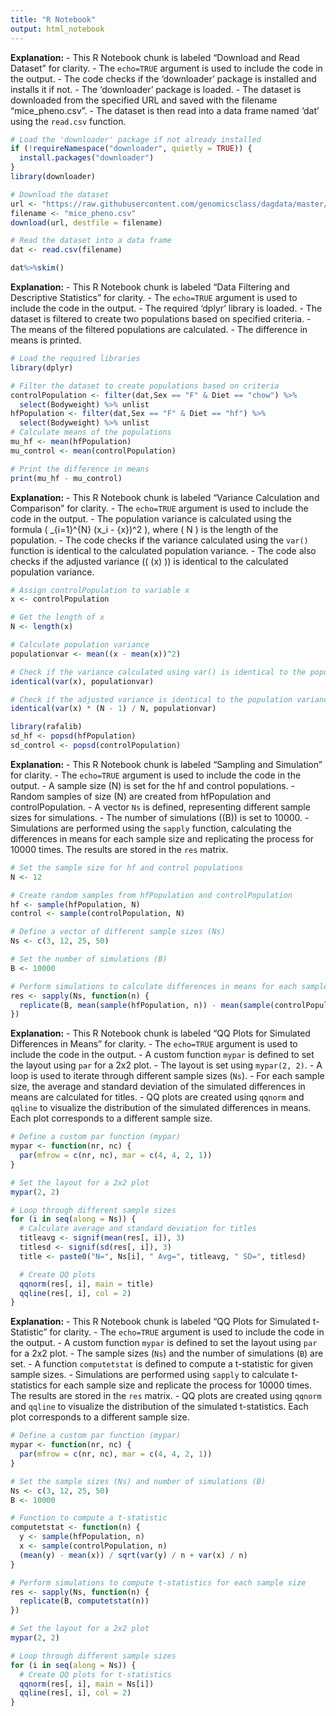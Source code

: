 ---
title: "R Notebook"
output: html_notebook
---

**Explanation:**
- This R Notebook chunk is labeled "Download and Read Dataset" for clarity.
- The `echo=TRUE` argument is used to include the code in the output.
- The code checks if the 'downloader' package is installed and installs it if not.
- The 'downloader' package is loaded.
- The dataset is downloaded from the specified URL and saved with the filename "mice_pheno.csv".
- The dataset is then read into a data frame named 'dat' using the `read.csv` function.


```{r Download and Read Dataset, echo=TRUE}
# Load the 'downloader' package if not already installed
if (!requireNamespace("downloader", quietly = TRUE)) {
  install.packages("downloader")
}
library(downloader)

# Download the dataset
url <- "https://raw.githubusercontent.com/genomicsclass/dagdata/master/inst/extdata/mice_pheno.csv"
filename <- "mice_pheno.csv"
download(url, destfile = filename)

# Read the dataset into a data frame
dat <- read.csv(filename)

dat%>%skim()

```


**Explanation:**
- This R Notebook chunk is labeled "Data Filtering and Descriptive Statistics" for clarity.
- The `echo=TRUE` argument is used to include the code in the output.
- The required 'dplyr' library is loaded.
- The dataset is filtered to create two populations based on specified criteria.
- The means of the filtered populations are calculated.
- The difference in means is printed.

```{r Data Filtering and Descriptive Statistics, echo=TRUE}
# Load the required libraries
library(dplyr)

# Filter the dataset to create populations based on criteria
controlPopulation <- filter(dat,Sex == "F" & Diet == "chow") %>%  
  select(Bodyweight) %>% unlist
hfPopulation <- filter(dat,Sex == "F" & Diet == "hf") %>%  
  select(Bodyweight) %>% unlist
# Calculate means of the populations
mu_hf <- mean(hfPopulation)
mu_control <- mean(controlPopulation)

# Print the difference in means
print(mu_hf - mu_control)
```


**Explanation:**
- This R Notebook chunk is labeled "Variance Calculation and Comparison" for clarity.
- The `echo=TRUE` argument is used to include the code in the output.
- The population variance is calculated using the formula \( \frac{1}{N} \sum_{i=1}^{N} (x_i - \bar{x})^2 \), where \( N \) is the length of the population.
- The code checks if the variance calculated using the `var()` function is identical to the calculated population variance.
- The code also checks if the adjusted variance (\( \frac{N-1}{N} \times \text{var}(x) \)) is identical to the calculated population variance.

```{r Variance Calculation and Comparison, echo=TRUE}
# Assign controlPopulation to variable x
x <- controlPopulation

# Get the length of x
N <- length(x)

# Calculate population variance
populationvar <- mean((x - mean(x))^2)

# Check if the variance calculated using var() is identical to the population variance
identical(var(x), populationvar)

# Check if the adjusted variance is identical to the population variance
identical(var(x) * (N - 1) / N, populationvar)

library(rafalib)
sd_hf <- popsd(hfPopulation)
sd_control <- popsd(controlPopulation)

```

**Explanation:**
- This R Notebook chunk is labeled "Sampling and Simulation" for clarity.
- The `echo=TRUE` argument is used to include the code in the output.
- A sample size \(N\) is set for the hf and control populations.
- Random samples of size \(N\) are created from hfPopulation and controlPopulation.
- A vector `Ns` is defined, representing different sample sizes for simulations.
- The number of simulations (\(B\)) is set to 10000.
- Simulations are performed using the `sapply` function, calculating the differences in means for each sample size and replicating the process for 10000 times. The results are stored in the `res` matrix.

```{r Sampling and Simulation, echo=TRUE}
# Set the sample size for hf and control populations
N <- 12

# Create random samples from hfPopulation and controlPopulation
hf <- sample(hfPopulation, N)
control <- sample(controlPopulation, N)

# Define a vector of different sample sizes (Ns)
Ns <- c(3, 12, 25, 50)

# Set the number of simulations (B)
B <- 10000

# Perform simulations to calculate differences in means for each sample size
res <- sapply(Ns, function(n) {
  replicate(B, mean(sample(hfPopulation, n)) - mean(sample(controlPopulation, n)))
})


```

**Explanation:**
- This R Notebook chunk is labeled "QQ Plots for Simulated Differences in Means" for clarity.
- The `echo=TRUE` argument is used to include the code in the output.
- A custom function `mypar` is defined to set the layout using `par` for a 2x2 plot.
- The layout is set using `mypar(2, 2)`.
- A loop is used to iterate through different sample sizes (`Ns`).
- For each sample size, the average and standard deviation of the simulated differences in means are calculated for titles.
- QQ plots are created using `qqnorm` and `qqline` to visualize the distribution of the simulated differences in means. Each plot corresponds to a different sample size.


```{r QQ Plots for Simulated Differences in Means, echo=TRUE}
# Define a custom par function (mypar)
mypar <- function(nr, nc) {
  par(mfrow = c(nr, nc), mar = c(4, 4, 2, 1))
}

# Set the layout for a 2x2 plot
mypar(2, 2)

# Loop through different sample sizes
for (i in seq(along = Ns)) {
  # Calculate average and standard deviation for titles
  titleavg <- signif(mean(res[, i]), 3)
  titlesd <- signif(sd(res[, i]), 3)
  title <- paste0("N=", Ns[i], " Avg=", titleavg, " SD=", titlesd)

  # Create QQ plots
  qqnorm(res[, i], main = title)
  qqline(res[, i], col = 2)
}
```

**Explanation:**
- This R Notebook chunk is labeled "QQ Plots for Simulated t-Statistic" for clarity.
- The `echo=TRUE` argument is used to include the code in the output.
- A custom function `mypar` is defined to set the layout using `par` for a 2x2 plot.
- The sample sizes (`Ns`) and the number of simulations (`B`) are set.
- A function `computetstat` is defined to compute a t-statistic for given sample sizes.
- Simulations are performed using `sapply` to calculate t-statistics for each sample size and replicate the process for 10000 times. The results are stored in the `res` matrix.
- QQ plots are created using `qqnorm` and `qqline` to visualize the distribution of the simulated t-statistics. Each plot corresponds to a different sample size.
```{r QQ Plots for Simulated t-Statistic, echo=TRUE}
# Define a custom par function (mypar)
mypar <- function(nr, nc) {
  par(mfrow = c(nr, nc), mar = c(4, 4, 2, 1))
}

# Set the sample sizes (Ns) and number of simulations (B)
Ns <- c(3, 12, 25, 50)
B <- 10000

# Function to compute a t-statistic
computetstat <- function(n) {
  y <- sample(hfPopulation, n)
  x <- sample(controlPopulation, n)
  (mean(y) - mean(x)) / sqrt(var(y) / n + var(x) / n)
}

# Perform simulations to compute t-statistics for each sample size
res <- sapply(Ns, function(n) {
  replicate(B, computetstat(n))
})

# Set the layout for a 2x2 plot
mypar(2, 2)

# Loop through different sample sizes
for (i in seq(along = Ns)) {
  # Create QQ plots for t-statistics
  qqnorm(res[, i], main = Ns[i])
  qqline(res[, i], col = 2)
}

```



































